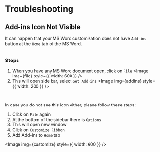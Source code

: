 
# Troubleshooting

## Add-ins Icon Not Visible

It can happen that your MS Word customization does not have `Add-ins` button at the
`Home` tab of the MS Word.

<Image img={home} />

### Steps

1. When you have any MS Word document open, click on `File`
   <Image img={file} style={{ width: 600 }} />
2. This will open side bar, select `Get Add-ins`
   <Image img={addins} style={{ width: 200 }} />

<br />

In case you do not see this icon either, please follow these steps:

1. Click on `File` again
2. At the bottom of the sidebar there is `Options`
3. This will open new window
4. Click on `Customize Ribbon`
5. Add Add-ins to `Home` tab

<Image img={customize} style={{ width: 600 }} />
